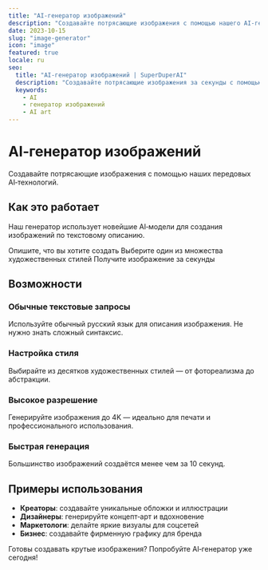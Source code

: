 ```yaml
---
title: "AI‑генератор изображений"
description: "Создавайте потрясающие изображения с помощью нашего AI‑генератора."
date: 2023-10-15
slug: "image-generator"
icon: "image"
featured: true
locale: ru
seo:
  title: "AI‑генератор изображений | SuperDuperAI"
  description: "Создавайте потрясающие изображения за секунды с помощью AI‑генератора SuperDuperAI."
  keywords:
    - AI
    - генератор изображений
    - AI art
---
```


# AI‑генератор изображений

Создавайте потрясающие изображения с помощью наших передовых AI‑технологий.

<FeatureGrid>
  <Feature
    title="Высокое качество"
    description="Генерируйте изображения в 4K‑разрешении."
    icon="quality"
  />
  <Feature
    title="Быстрота"
    description="Получайте результат за секунды."
    icon="speed"
  />
  <Feature
    title="Настраиваемость"
    description="Тонко настраивайте результат под свои задачи."
    icon="settings"
  />
</FeatureGrid>

## Как это работает

Наш генератор использует новейшие AI‑модели для создания изображений по текстовому описанию.

<Steps>
  <Step
    number="1"
    title="Введите запрос"
  >
    Опишите, что вы хотите создать
  </Step>
  <Step
    number="2"
    title="Выберите стиль"
  >
    Выберите один из множества художественных стилей
  </Step>
  <Step
    number="3"
    title="Генерируйте"
  >
    Получите изображение за секунды
  </Step>
</Steps>

## Возможности

### Обычные текстовые запросы

Используйте обычный русский язык для описания изображения. Не нужно знать сложный синтаксис.

### Настройка стиля

Выбирайте из десятков художественных стилей — от фотореализма до абстракции.

### Высокое разрешение

Генерируйте изображения до 4K — идеально для печати и профессионального использования.

### Быстрая генерация

Большинство изображений создаётся менее чем за 10 секунд.

## Примеры использования

- **Креаторы**: создавайте уникальные обложки и иллюстрации
- **Дизайнеры**: генерируйте концепт‑арт и вдохновение
- **Маркетологи**: делайте яркие визуалы для соцсетей
- **Бизнес**: создавайте фирменную графику для бренда

<CTABox>
  Готовы создавать крутые изображения? Попробуйте AI‑генератор уже сегодня!
</CTABox>
